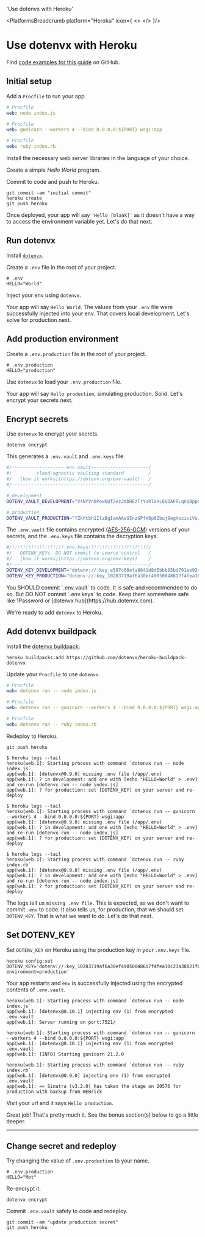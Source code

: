 

  'Use dotenvx with Heroku'

<PlatformsBreadcrumb platform="Heroku" icon={
  <>
    <HerokuIcon className="h-9 w-9 text-[#430098]"/>
  </>
}/>
# Use dotenvx with Heroku
<GuideHeading lead={description} />

<Note>
  Find <a href="https://github.com/dotenvx/examples/tree/master/platforms/heroku">code examples for this guide</a> on GitHub.
</Note>

<div className="not-prose grid grid-flow-col auto-cols-max gap-x-6 gap-y-10">
  <NodeIcon className="h-9 w-9 text-[#339933]"/>
  <PythonIcon className="h-9 w-9 text-[#3776AB]"/>
  <RubyIcon className="h-9 w-9 text-[#CC342D]"/>
</div>

## Initial setup

Add a `Procfile` to run your app.

<CodeGroup>

```yaml {{ title: 'Node' }}
# Procfile
web: node index.js
```

```yaml {{ title: 'Python' }}
# Procfile
web: gunicorn --workers 4 --bind 0.0.0.0:${PORT} wsgi:app
```

```yaml {{ title: 'Ruby' }}
# Procfile
web: ruby index.rb
```


</CodeGroup>

Install the necessary web server libraries in the language of your choice.

<InstallLibrariesCodeGroup/>

Create a simple *Hello World* program.

<HelloWorldCodeGroup/>

Commit to code and push to Heroku.

```shell
git commit -am "initial commit"
heroku create
git push heroku
```

<ScreenshotBrowser url="/assets/img/docs/hello-blank.png" www="yourapp.herokuapp.com" />

Once deployed, your app will say `'Hello [blank]'` as it doesn't have a way to access the environment variable yet. Let's do that next.

## Run dotenvx

Install [`dotenvx`](https://github.com/dotenvx/dotenvx).

<InstallCodeGroup />

Create a `.env` file in the root of your project.

```shell {{ title: '.env' }}
# .env
HELLO="World"
```

Inject your env using `dotenvx`.

<DotenvxRunLocalCodeGroup/>

<ScreenshotBrowser url="/assets/img/docs/hello-world.png" www="localhost:$PORT" />

Your app will say `Hello World`. The values from your `.env` file were successfully injected into your env. That covers local development. Let's solve for production next.

## Add production environment

Create a `.env.production` file in the root of your project.

```shell {{ title: '.env.production' }}
# .env.production
HELLO="production"
```

Use `dotenvx` to load your `.env.production` file.

<DotenvxRunProductionLocalCodeGroup/>

<ScreenshotBrowser url="/assets/img/docs/hello-production.png" www="localhost:$PORT" />

Your app will say `Hello production`, simulating production. Solid. Let's encrypt your secrets next.

## Encrypt secrets

Use `dotenvx` to encrypt your secrets.

```shell
dotenvx encrypt
```

This generates a `.env.vault` and `.env.keys` file.

```bash {{ title: ".env.vault" }}
#/-------------------.env.vault---------------------/
#/         cloud-agnostic vaulting standard         /
#/   [how it works](https://dotenv.org/env-vault)   /
#/--------------------------------------------------/

# development
DOTENV_VAULT_DEVELOPMENT="V4NYVn0Pow6Uf2ez2mbHEzTrYURloHL6VDAFRLqnQBppA/OmHI5x5AXoxCMVor7wOg=="

# production
DOTENV_VAULT_PRODUCTION="YZkhtbh1IlzBgIamAAsG5nzGPfH6p8Zbuj9egXoziviVu/eYIyNjJWtIYyhiW/vHhFbqbsvo5+P9b27OC6ZC7qU="
```

The `.env.vault` file contains encrypted ([AES-256-GCM](https://www.reddit.com/r/cryptography/comments/13kl9ds/how_much_longer_do_you_think_aes_will_last/)) versions of your secrets, and the `.env.keys` file contains the decryption keys.

```bash {{ title: ".env.keys" }}
#/!!!!!!!!!!!!!!!!!!!.env.keys!!!!!!!!!!!!!!!!!!!!!!/
#/   DOTENV_KEYs. DO NOT commit to source control   /
#/   [how it works](https://dotenv.org/env-keys)    /
#/--------------------------------------------------/
DOTENV_KEY_DEVELOPMENT="dotenv://:key_e507c60efa8841d8d5bbb85bd701ee92406cf3b06506d1d80f1553c2a72791e4@dotenvx.com/vault/.env.vault?environment=development"
DOTENV_KEY_PRODUCTION="dotenv://:key_10283719af6a30ef49050048617f4fea10c23a38021fbebeb9fd858caa01852e@dotenvx.com/vault/.env.vault?environment=production"
```

<Note>
  You SHOULD commit `.env.vault` to code. It is safe and recommended to do so. But DO NOT commit `.env.keys` to code. Keep them somewhere safe like 1Password or [dotenvx hub](https://hub.dotenvx.com).
</Note>

We're ready to add `dotenvx` to Heroku.

## Add dotenvx buildpack

Install the [dotenvx buildpack](https://github.com/dotenvx/heroku-buildpack-dotenvx).

```
heroku buildpacks:add https://github.com/dotenvx/heroku-buildpack-dotenvx
```

Update your `Procfile` to use `dotenvx`.

<CodeGroup>

```yaml {{ title: 'Node' }}
# Procfile
web: dotenvx run -- node index.js
```

```yaml {{ title: 'Python' }}
# Procfile
web: dotenvx run -- gunicorn --workers 4 --bind 0.0.0.0:${PORT} wsgi:app
```

```yaml {{ title: 'Ruby' }}
# Procfile
web: dotenvx run -- ruby index.rb
```

</CodeGroup>

Redeploy to Heroku.

```
git push heroku
```

<CodeGroup>

```shell {{ title: 'Node' }}
$ heroku logs --tail
heroku[web.1]: Starting process with command `dotenvx run -- node index.js`
app[web.1]: [dotenvx@0.9.0] missing .env file (/app/.env)
app[web.1]: ? in development: add one with [echo "HELLO=World" > .env] and re-run [dotenvx run -- node index.js]
app[web.1]: ? for production: set [DOTENV_KEY] on your server and re-deploy
```

```shell {{ title: 'Python' }}
$ heroku logs --tail
heroku[web.1]: Starting process with command `dotenvx run -- gunicorn --workers 4 --bind 0.0.0.0:${PORT} wsgi:app`
app[web.1]: [dotenvx@0.9.0] missing .env file (/app/.env)
app[web.1]: ? in development: add one with [echo "HELLO=World" > .env] and re-run [dotenvx run -- node index.js]
app[web.1]: ? for production: set [DOTENV_KEY] on your server and re-deploy
```

```shell {{ title: 'Ruby' }}
$ heroku logs --tail
heroku[web.1]: Starting process with command `dotenvx run -- ruby index.rb`
app[web.1]: [dotenvx@0.9.0] missing .env file (/app/.env)
app[web.1]: ? in development: add one with [echo "HELLO=World" > .env] and re-run [dotenvx run -- node index.js]
app[web.1]: ? for production: set [DOTENV_KEY] on your server and re-deploy
```

</CodeGroup>

The logs tell us `missing .env file`. This is expected, as we don't want to commit `.env` to code. It also tells us, for production, that we should set `DOTENV_KEY`. That is what we want to do. Let's do that next.

## Set DOTENV_KEY

Set `DOTENV_KEY` on Heroku using the production key in your `.env.keys` file.

```shell
heroku config:set DOTENV_KEY='dotenv://:key_10283719af6a30ef49050048617f4fea10c23a38021fbebeb9fd858caa01852e@dotenvx.com/vault/.env.vault?environment=production'
```

<ScreenshotBrowser url="/assets/img/docs/heroku-config-vars.png" www="www.heroku.com" />

Your app restarts and `env` is successfully injected using the encrypted contents of `.env.vault`.

<CodeGroup>

```shell {{ title: 'Node' }}
heroku[web.1]: Starting process with command `dotenvx run -- node index.js`
app[web.1]: [dotenvx@0.10.1] injecting env (1) from encrypted .env.vault
app[web.1]: Server running on port:7521/
```

```shell {{ title: 'Python' }}
heroku[web.1]: Starting process with command `dotenvx run -- gunicorn --workers 4 --bind 0.0.0.0:${PORT} wsgi:app`
app[web.1]: [dotenvx@0.10.1] injecting env (1) from encrypted .env.vault
app[web.1]: [INFO] Starting gunicorn 21.2.0
```

```shell {{ title: 'Ruby' }}
heroku[web.1]: Starting process with command `dotenvx run -- ruby index.rb`
app[web.1]: [dotenvx@0.9.0] injecting env (1) from encrypted .env.vault
app[web.1]: == Sinatra (v3.2.0) has taken the stage on 20576 for production with backup from WEBrick
```


</CodeGroup>

Visit your url and it says `Hello production`.

<ScreenshotBrowser url="/assets/img/docs/hello-production.png" www="yourapp.herokuapp.com" />

<WellDone/>

Great job! That's pretty much it. See the bonus section(s) below to go a little deeper.

---

## Change secret and redeploy

Try changing the value of `.env.production` to your name.

```shell {{ title: '.env.production' }}
# .env.production
HELLO="Mot"
```

Re-encrypt it.

```shell
dotenvx encrypt
```

Commit `.env.vault` safely to code and redeploy.

```shell
git commit -am "update production secret"
git push heroku
```

<ScreenshotBrowser url="/assets/img/docs/hello-mot.png" />

